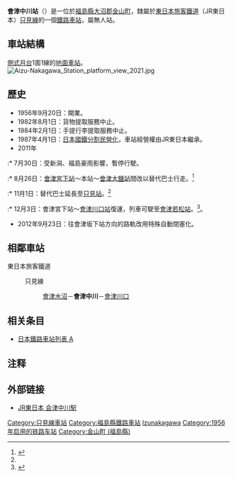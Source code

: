 {{noteTA
|T=zh-tw:會津中川車站;zh-hk:會津中川站;zh-cn:会津中川站;
|1=zh-tw:會津中川車站;zh-hk:會津中川站;zh-cn:会津中川站;
}}
{{日本車站資訊
|公司色  = green
|文字色 = 
|站名 = 会津中川站
|圖片 = Aizu-Nakagawa Station building 2021.jpg
|pxl = 300
|圖片說明 = 站房（2021年10月）
|日文原名 = 会津中川
|平假名 = あいづなかがわ
|羅馬拼音 = Aizu-Nakagawa
|前一站 = [[會津水沼站|会津水沼]]
|前一站距離 = 3.2
|後一站距離 = 2.5
|後一站 = [[會津川口站|会津川口]]
|電報略號 = ナカ
|所屬公司 = [[東日本旅客鐵道|東日本旅客鐵道]]（JR東日本）
|所屬路線 = {{Color|#008dd1|■}}[[只見線|只見線]]
|距離 = 58.3
|起點站 = [[會津若松站|会津若松]]
|所在地 = [[福島縣|福島縣]][[大沼郡|大沼郡]][[金山町_(福島縣)|金山町]]大字中川字坂下
|座標 = {{ウィキ座標2段度分秒|37|28|25.2|N|139|31|55.5|E|display=inline|type:landmark_region:JP-07}}
|啟用年月日 = 1956年9月20日
|廃止年月日 = 
|車站構造 = [[地面車站|地面車站]]
|月台配置 = 1面1線
|乘客人數 = 5
|統計年度 = 2004年
|備註 = 無人站
|備考全幅  = 
}}

'''會津中川站'''（{{jpn|j=会津中川駅|hg=あいづなかがわえき|rm=Aizu-nakagawa eki|f=y}}）是一位於[[福島縣|福島縣]][[大沼郡|大沼郡]][[金山町_(福島縣)|金山町]]，隸屬於[[東日本旅客鐵道|東日本旅客鐵道]]（JR東日本）[[只見線|只見線]]的一個[[鐵路車站|鐵路車站]]，屬無人站。
== 車站結構 ==
[[側式月台|側式月台]]1面1線的[[地面車站|地面車站]]。
[[File:Aizu-Nakagawa_Station_platform_view_2021.jpg|thumb]]

== 歷史 ==
* 1956年9月20日：開業。
* 1982年8月1日：貨物提取服務中止。
* 1984年2月1日：手提行李提取服務中止。
* 1987年4月1日：[[日本國鐵分割民營化|日本國鐵分割民營化]]，車站經營權由JR東日本繼承。
* 2011年
:* 7月30日：受新潟、福島豪雨影響，暫停行駛。
:* 8月26日：[[會津宮下站|會津宮下站]]～本站～[[會津大鹽站|會津大鹽站]]間改以替代巴士行走。<ref name="echizen2012">{{Cite book|author=越前勤 |year=2012 |title=東日本大震災「復興」時刻表 |publisher=講談社 |isbn=978-4-06-217570-8 |pages=174-175}}</ref>
:* 11月1日：替代巴士延長至[[只見站|只見站]]。<ref name="echizen2012"></ref>
:* 12月3日：會津宮下站～[[會津川口站|會津川口站]]復運，列車可駛至[[會津若松站|會津若松站]]。<ref>{{Cite web |url=http://wwwcms.pref.fukushima.jp/pcp_portal/PortalServlet;jsessionid=2BC71932FBE2BF809EB2275324DDC6F4?DISPLAY_ID=DIRECT&NEXT_DISPLAY_ID=U000004&CONTENTS_ID=23736 |title=存档副本 |accessdate=2014-08-11 |archive-date=2013-02-13 |archive-url=https://web.archive.org/web/20130213035519/http://wwwcms.pref.fukushima.jp/pcp_portal/PortalServlet;jsessionid=2BC71932FBE2BF809EB2275324DDC6F4?DISPLAY_ID=DIRECT&NEXT_DISPLAY_ID=U000004&CONTENTS_ID=23736 |dead-url=no }}</ref>。
* 2012年9月23日：往會津坂下站方向的路軌改用特殊自動閉塞化。

==相鄰車站==
; 東日本旅客鐵道
: {{Color|#008dd1|■}}只見線
:: [[會津水沼站|會津水沼]]－'''會津中川'''－[[會津川口站|會津川口]]

== 相关条目 ==
*[[日本鐵路車站列表_A|日本鐵路車站列表 A]]

== 注释 ==
<references /> 

== 外部链接 ==
*[http://www.jreast.co.jp/estation/station/info.aspx?StationCd=9 JR東日本 会津中川駅] {{Wayback|url=http://www.jreast.co.jp/estation/station/info.aspx?StationCd=9 |date=20200813205757 }}

{{只見線}}

{{DEFAULTSORT:Aizu-Nakagawa-Eki}}
[[Category:只見線車站|Category:只見線車站]]
[[Category:福島縣鐵路車站|Category:福島縣鐵路車站]]
[[Category:日本鐵路車站_A|Izunakagawa]]
[[Category:1956年启用的铁路车站|Category:1956年启用的铁路车站]]
[[Category:金山町_(福島縣)|Category:金山町 (福島縣)]]